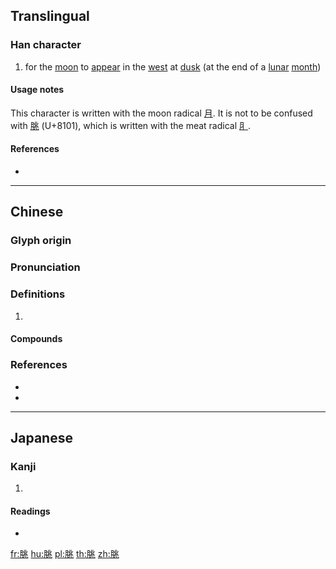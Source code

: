 {{character info/new}}
{{also|脁}}

==Translingual==

===Han character===
{{Han char|rn=74|rad=月|as=06|sn=10|four=72213|canj=BLMO|ids=⿰月兆}}

# for the [[moon]] to [[appear]] in the [[west]] at [[dusk]] (at the end of a [[lunar]] [[month]])

====Usage notes====
This character is written with the moon radical [[⽉]]. It is not to be confused with [[脁]] (U+8101), which is written with the meat radical [[⺼]].

====References====
* {{Han ref|kx=0505.150|dkj=14358|dj=0884.070|hdz=32069.030|uh=6713|ud=26387|bh=D1D8|bd=53720}}

----

==Chinese==
{{zh-forms}}

===Glyph origin===
{{Han etym}}

===Pronunciation===
{{zh-pron
|m=tiǎo
|c=tiu3,tiu2,tiu5
|mc=y
|oc=y
|cat=
}}

===Definitions===
{{zh-hanzi}}

# {{rfdef|zh}}

====Compounds====
{{zh-der|謝朓}}

===References===
* {{R:twedu|B01602}}
* {{R:yue:Hanzi}}

----

==Japanese==

===Kanji===
{{ja-kanji|grade=|rs=月06}}

# {{defn|lang=ja|sort=月06}}

====Readings====
* {{ja-readings|on=[[ちょう]] (chō)|kun=}}

[[fr:朓]]
[[hu:朓]]
[[pl:朓]]
[[th:朓]]
[[zh:朓]]